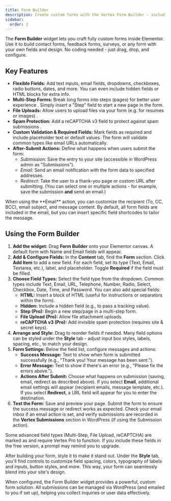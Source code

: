 ```yaml
---
title: Form Builder
description: Create custom forms with the Vertex Form Builder - including contact forms, multi-step forms, file uploads, email notifications and more.
sidebar:
  order: 2
---
```



The **Form Builder** widget lets you craft fully custom forms inside Elementor. Use it to build contact forms, feedback forms, surveys, or any form with your own fields and design. No coding needed - just drag, drop, and configure.

## Key Features

- **Flexible Fields:** Add text inputs, email fields, dropdowns, checkboxes, radio buttons, dates, and more. You can even include hidden fields or HTML blocks for extra info.
- **Multi-Step Forms:** Break long forms into steps (pages) for better user experience <Badge text="Pro" variant='caution' />. Simply insert a "Step" field to start a new page in the form.
- **File Uploads:** Allow users to upload files via your form (e.g. for resumes or images) <Badge text="Pro" variant='caution' />.
- **Spam Protection:** Add a reCAPTCHA v3 field to protect against spam submissions <Badge text="Pro" variant='caution' />.
- **Custom Validation & Required Fields:** Mark fields as required and include placeholder text or default values. The form will validate common types like email URLs automatically.
- **After-Submit Actions:** Define what happens when users submit the form:
  - *Submission:* Save the entry to your site (accessible in WordPress admin as "Submissions").
  - *Email:* Send an email notification with the form data to specified addresses.
  - *Redirect:* Take the user to a thank-you page or custom URL after submitting.
  (You can select one or multiple actions - for example, save the submission **and** send an email.)

<Aside type="tip" title="Email Notifications">
When using the **Email** action, you can customize the recipient (To, CC, BCC), email subject, and message content. By default, all form fields are included in the email, but you can insert specific field shortcodes to tailor the message.
</Aside>

## Using the Form Builder

<Steps>

1. **Add the widget:** Drag **Form Builder** onto your Elementor canvas. A default form with Name and Email fields will appear.
2. **Add & Configure Fields:** In the **Content** tab, find the **Form** section. Click **Add Item** to add a new field. For each field, set its type (Text, Email, Textarea, etc.), label, and placeholder. Toggle **Required** if the field must be filled.
3. **Choose Field Types:** Select the field type from the dropdown. Common types include Text, Email, URL, Telephone, Number, Radio, Select, Checkbox, Date, Time, and Password. You can also add special fields:
   - **HTML:** Insert a block of HTML (useful for instructions or separators within the form).
   - **Hidden:** Include a hidden field (e.g., to pass a tracking value).
   - **Step (Pro):** Begin a new step/page in a multi-step form.
   - **File Upload (Pro):** Allow file attachment uploads.
   - **reCAPTCHA v3 (Pro):** Add invisible spam protection (requires site & secret keys).
4. **Arrange and Style:** Drag to reorder fields if needed. Many field options can be styled under the **Style** tab - adjust input box styles, labels, spacing, etc., to match your design.
5. **Form Settings:** Below the field list, configure messages and actions:
   - **Success Message:** Text to show when form is submitted successfully (e.g., "Thank you! Your message has been sent.").
   - **Error Message:** Text to show if there's an error (e.g., "Please fix the errors above.").
   - **Actions After Submit:** Choose what happens on submission (saving, email, redirect as described above). If you select **Email**, additional email settings will appear (recipient emails, message template, etc.). If you select **Redirect**, a URL field will appear for you to enter the destination.
6. **Test the Form:** Save and preview your page. Submit the form to ensure the success message or redirect works as expected. Check your email inbox if an email action is set, and verify submissions are recorded in the **Vertex Submissions** section in WordPress (if using the Submission action).

</Steps>

<Aside type="caution" title="Pro Tips">
Some advanced field types (Multi-Step, File Upload, reCAPTCHA) are marked as <Badge variant='caution' text="Pro" /> and require Vertex Pro to function. If you include these fields in the free version, a prompt may remind you to upgrade.
</Aside>

After building your form, style it to make it stand out. Under the **Style** tab, you'll find controls to customize field spacing, colors, typography of labels and inputs, button styles, and more. This way, your form can seamlessly blend into your site's design.

When configured, the Form Builder widget provides a powerful, custom form solution. All submissions can be managed via WordPress (and emailed to you if set up), helping you collect inquiries or user data effectively.